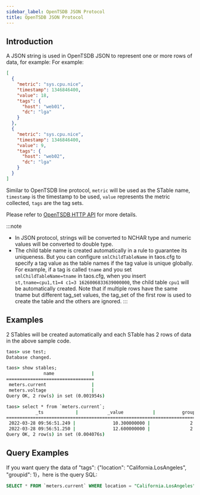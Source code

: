 ```yaml
---
sidebar_label: OpenTSDB JSON Protocol
title: OpenTSDB JSON Protocol
---
```



## Introduction

A JSON string is used in OpenTSDB JSON to represent one or more rows of data, for example: For example:

```json
[
  {
    "metric": "sys.cpu.nice",
    "timestamp": 1346846400,
    "value": 18,
    "tags": {
      "host": "web01",
      "dc": "lga"
    }
  },
  {
    "metric": "sys.cpu.nice",
    "timestamp": 1346846400,
    "value": 9,
    "tags": {
      "host": "web02",
      "dc": "lga"
    }
  }
]
```

Similar to OpenTSDB line protocol, `metric` will be used as the STable name, `timestamp` is the timestamp to be used, `value` represents the metric collected, `tags` are the tag sets.

Please refer to [OpenTSDB HTTP API](http://opentsdb.net/docs/build/html/api_http/put.html) for more details.

:::note

- In JSON protocol, strings will be converted to NCHAR type and numeric values will be converted to double type.
- The child table name is created automatically in a rule to guarantee its uniqueness. But you can configure `smlChildTableName` in taos.cfg to specify a tag value as the table names if the tag value is unique globally. For example, if a tag is called `tname` and you set `smlChildTableName=tname` in taos.cfg, when you insert `st,tname=cpu1,t1=4 c1=3 1626006833639000000`, the child table `cpu1` will be automatically created. Note that if multiple rows have the same tname but different tag_set values, the tag_set of the first row is used to create the table and the others are ignored.
:::

## Examples

<Tabs defaultValue="java" groupId="lang">
  <TabItem label="Java" value="java">
    <JavaJson />
  </TabItem>
  <TabItem label="Python" value="Python">
    <PyJson />
  </TabItem>
  <TabItem label="Go" value="go">
    <GoJson />
  </TabItem>
  <TabItem label="Node.js" value="nodejs">
    <NodeJson />
  </TabItem>
  <TabItem label="C#" value="csharp">
    <CsJson />
  </TabItem>
  <TabItem label="C" value="c">
    <CJson />
  </TabItem>
</Tabs>

2 STables will be created automatically and each STable has 2 rows of data in the above sample code.

```cmd
taos> use test;
Database changed.

taos> show stables;
              name              |
=================================
 meters.current                 |
 meters.voltage                 |
Query OK, 2 row(s) in set (0.001954s)

taos> select * from `meters.current`;
           _ts            |           _value           |          groupid          |            location            |
===================================================================================================================
 2022-03-28 09:56:51.249 |              10.300000000 |               2.000000000 | California.SanFrancisco               |
 2022-03-28 09:56:51.250 |              12.600000000 |               2.000000000 | California.SanFrancisco               |
Query OK, 2 row(s) in set (0.004076s)
```

## Query Examples

If you want query the data of "tags": {"location": "California.LosAngeles", "groupid": 1}，here is the query SQL:

```sql
SELECT * FROM `meters.current` WHERE location = "California.LosAngeles" AND groupid = 3;
```
